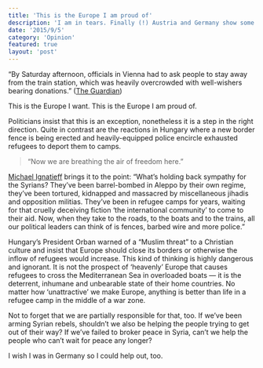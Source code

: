 ```yaml
---
title: 'This is the Europe I am proud of'
description: 'I am in tears. Finally (!) Austria and Germany show some compassion and welcome refugees. The outpouring of support for refugees is humbling.'
date: '2015/9/5'
category: 'Opinion'
featured: true
layout: 'post'
---
```



“By Saturday afternoon, officials in Vienna had to ask people to stay away from the train station, which was heavily overcrowded with well-wishers bearing donations.” ([The Guardian](https://www.theguardian.com/world/2015/sep/05/refugee-crisis-warm-welcome-for-people-bussed-from-budapest))

This is the Europe I want. This is the Europe I am proud of.

Politicians insist that this is an exception, nonetheless it is a step in the right direction. Quite in contrast are the reactions in Hungary where a new border fence is being erected and heavily-equipped police encircle exhausted refugees to deport them to camps.

<Blockquote cite="Wahid, a Syrian refugee" align={Blockquote.RIGHT}>
  “Now we are breathing the air of freedom here.”
</Blockquote>

[Michael Ignatieff](http://www.nytimes.com/2015/09/06/opinion/sunday/the-refugee-crisis-isnt-a-european-problem.html) brings it to the point: “What’s holding back sympathy for the Syrians? They’ve been barrel-bombed in Aleppo by their own regime, they’ve been tortured, kidnapped and massacred by miscellaneous jihadis and opposition militias. They’ve been in refugee camps for years, waiting for that cruelly deceiving fiction ‘the international community’ to come to their aid. Now, when they take to the roads, to the boats and to the trains, all our political leaders can think of is fences, barbed wire and more police.”

Hungary’s President Orban warned of a “Muslim threat” to a Christian culture and insist that Europe should close its borders or otherwise the inflow of refugees would increase. This kind of thinking is highly dangerous and ignorant. It is not the prospect of ‘heavenly’ Europe that causes refugees to cross the Mediterranean Sea in overloaded boats — it is the deterrent, inhumane and unbearable state of their home countries. No matter how ‘unattractive’ we make Europe, anything is better than life in a refugee camp in the middle of a war zone.

Not to forget that we are partially responsible for that, too. If we’ve been arming Syrian rebels, shouldn’t we also be helping the people trying to get out of their way? If we’ve failed to broker peace in Syria, can’t we help the people who can’t wait for peace any longer?

I wish I was in Germany so I could help out, too.
